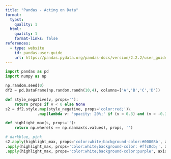 ```yaml
---
title: "Pandas - Acting on Data"
format:
  typst:
    quality: 1
  html:
    quality: 1
    format-links: false
references:
  - type: website
    id: pandas-user-guide
    url: https://pandas.pydata.org/pandas-docs/version/2.2.2/user_guide/style.html#Acting-on-the-Index-and-Column-Headers
---
```


```python
import pandas as pd
import numpy as np

np.random.seed(0)
df2 = pd.DataFrame(np.random.randn(10,4), columns=['A','B','C','D'])

def style_negative(v, props=''):
    return props if v < 0 else None
s2 = df2.style.map(style_negative, props='color:red;')\
              .map(lambda v: 'opacity: 20%;' if (v < 0.3) and (v > -0.3) else None)

def highlight_max(s, props=''):
    return np.where(s == np.nanmax(s.values), props, '')

# darkblue, pink
s2.apply(highlight_max, props='color:white;background-color:#00008b', axis=0)\
.apply(highlight_max, props='color:white;background-color: #ffc0cb;', axis=1)\
.apply(highlight_max, props='color:white;background-color:purple', axis=None)

```